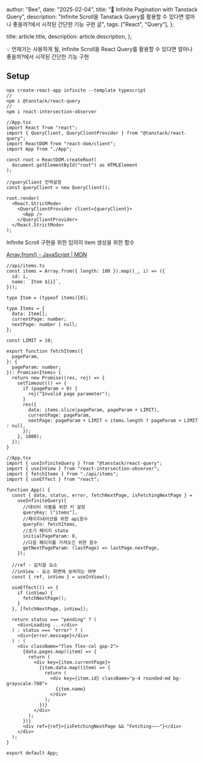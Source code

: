 
  author: "Bee",
  date: "2025-02-04",
  title: "📜 Infinite Pagination with Tanstack Query",
  description:
    "Infinite Scroll을 Tanstack Query를 활용할 수 있다면 얼마나 좋을까?에서 시작된 간단한 기능 구현 글",
  tags: ["React", "Query"],
};

  title: article.title,
  description: article.description,
};


<aside>
💡 언제가는 사용하게 될, Infinite Scroll을 React Query를 활용할 수 있다면 얼마나 좋을까?에서 시작된 간단한 기능 구현

</aside>

## Setup

```tsx
npx create-react-app infinite --template typescript
//
npm i @tanstack/react-query
//
npm i react-intersection-observer
```

```tsx
//App.tsx
import React from "react";
import { QueryClient, QueryClientProvider } from "@tanstack/react-query";
import ReactDOM from "react-dom/client";
import App from "./App";

const root = ReactDOM.createRoot(
  document.getElementById("root") as HTMLElement
);

//queryClient 전역설정
const queryClient = new QueryClient();

root.render(
  <React.StrictMode>
    <QueryClientProvider client={queryClient}>
      <App />
    </QueryClientProvider>
  </React.StrictMode>
);
```

Infinite Scroll 구현을 위한 임의이 item 생성을 위한 함수

[Array.from() - JavaScript | MDN](https://developer.mozilla.org/ko/docs/Web/JavaScript/Reference/Global_Objects/Array/from#화살표_함수와_array.from_사용하기)

```tsx
//api/items.ts
const items = Array.from({ length: 100 }).map((_, i) => ({
  id: i,
  name: `Item ${i}`,
}));

type Item = (typeof items)[0];

type Items = {
  data: Item[];
  currentPage: number;
  nextPage: number | null;
};

const LIMIT = 10;

export function fetchItems({
  pageParam,
}: {
  pageParam: number;
}): Promise<Items> {
  return new Promise((res, rej) => {
    setTimeout(() => {
      if (pageParam < 0) {
        rej("Invalid page parameter");
      }
      res({
        data: items.slice(pageParam, pageParam + LIMIT),
        currentPage: pageParam,
        nextPage: pageParam + LIMIT < items.length ? pageParam + LIMIT : null,
      });
    }, 1000);
  });
}
```

```tsx
//App.tsx
import { useInfiniteQuery } from "@tanstack/react-query";
import { useInView } from "react-intersection-observer";
import { fetchItems } from "./api/items";
import { useEffect } from "react";

function App() {
  const { data, status, error, fetchNextPage, isFetchingNextPage } =
    useInfiniteQuery({
      //데이터 식별을 위한 키 설정
      queryKey: ["items"],
      //페이지네이션을 위한 api함수
      queryFn: fetchItems,
      //초기 페이지 state
      initialPageParam: 0,
      //다음 페이지를 가져오긴 위한 함수
      getNextPageParam: (lastPage) => lastPage.nextPage,
    });

  //ref - 감지할 요소
  //inView - 요소 화면에 보여지는 여부
  const { ref, inView } = useInView();

  useEffect(() => {
    if (inView) {
      fetchNextPage();
    }
  }, [fetchNextPage, inView]);

  return status === "pending" ? (
    <div>Loading ...</div>
  ) : status === "error" ? (
    <div>{error.message}</div>
  ) : (
    <div className="flex flex-col gap-2">
      {data.pages.map((item) => {
        return (
          <div key={item.currentPage}>
            {item.data.map((item) => {
              return (
                <div key={item.id} className="p-4 rounded-md bg-grayscale-700">
                  {item.name}
                </div>
              );
            })}
          </div>
        );
      })}
      <div ref={ref}>{isFetchingNextPage && "Fetching~~~"}</div>
    </div>
  );
}

export default App;
```
